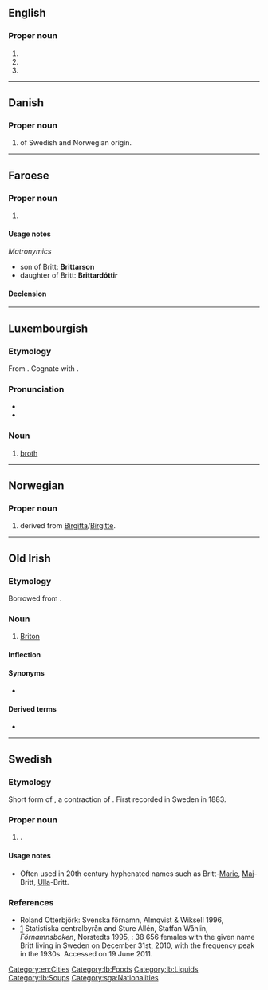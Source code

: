 {{also|britt}}
==English==

===Proper noun===
{{en-proper noun}}

# {{surname|en}}
# {{place|en|city|s/Iowa}}
# {{place|en|unincorporated community|s/Minnesota}}

[[Category:en:Cities]]

----

==Danish==

===Proper noun===
{{da-proper noun}}

# {{given name|da|female}} of Swedish and Norwegian origin.

----

==Faroese==

===Proper noun===
{{head|fo|proper noun|g=f}}

# {{given name|fo|female}}

====Usage notes====
''Matronymics''
* son of Britt: '''Brittarson'''
* daughter of Britt: '''Brittardóttir'''

====Declension====
{{fo-decl-proper-noun-s-indef|Britt|Britt|Britt|Brittar}}

----

==Luxembourgish==

===Etymology===
From {{etyl|gem-pro|lb}} {{m|gem-pro|*bruþą}}. Cognate with {{cog|en|broth}}.

===Pronunciation===
* {{IPA|lb|/bʀit/}}
* {{rhymes|lb|it}}

===Noun===
{{lb-noun|f}}

# [[broth]]

[[Category:lb:Foods]]
[[Category:lb:Liquids]]
[[Category:lb:Soups]]

----

==Norwegian==

===Proper noun===
{{no-proper noun}}

# {{given name|no|female}} derived from [[Birgitta]]/[[Birgitte]].

----

==Old Irish==

===Etymology===
Borrowed from {{bor|sga|la|Brittō}}.

===Noun===
{{sga-noun|m}}

# [[Briton]]

====Inflection====
{{rfinfl|sga|noun}}

====Synonyms====
* {{l|sga|Breta}}

====Derived terms====
* {{l|sga|brittach|gloss=stammering, stuttering}}

[[Category:sga:Nationalities]]

----

==Swedish==

===Etymology===
Short form of {{m|sv|Britta}}, a contraction of {{m|sv|Birgitta}}. First recorded in Sweden in 1883.

===Proper noun===
{{sv-proper noun|c}}

# {{given name|sv|female}}.

====Usage notes====
* Often used in 20th century hyphenated names such as Britt-[[Marie]], [[Maj]]-Britt, [[Ulla]]-Britt.

===References===
* Roland Otterbjörk: Svenska förnamn, Almqvist & Wiksell 1996, {{ISBN|91-21-10937-0}}
* [https://web.archive.org/web/20100328044612/http://www.scb.se/Pages/NameSearch____259432.aspx] Statistiska centralbyrån and Sture Allén, Staffan Wåhlin, ''Förnamnsboken'', Norstedts 1995, {{ISBN|9119551622}}: 38 656 females with the given name Britt living in Sweden on December 31st, 2010, with the frequency peak in the 1930s. Accessed on 19 June 2011.